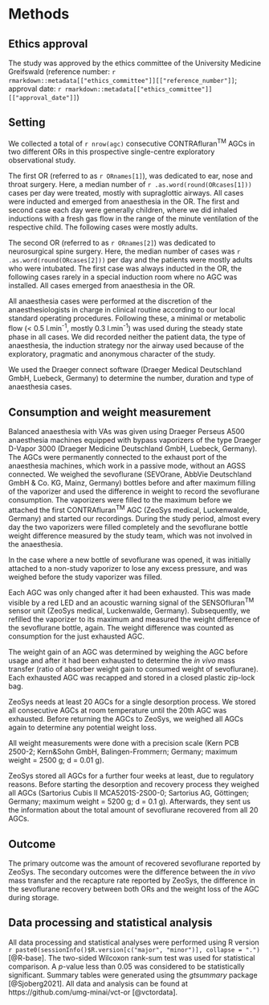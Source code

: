 # Methods

## Ethics approval

The study was approved by the ethics committee of the University Medicine Greifswald
(reference number: `r rmarkdown::metadata[["ethics_committee"]][["reference_number"]]`;
approval date: `r rmarkdown::metadata[["ethics_committee"]][["approval_date"]]`)

## Setting

We collected a total of `r nrow(agc)` consecutive CONTRAfluran^TM^ AGCs in two different ORs in this prospective single-centre exploratory observational study.

The first OR (referred to as `r ORnames[1]`), was dedicated to
ear, nose and throat surgery.
Here, a median number of `r .as.word(round(ORcases[1]))` cases per day
were treated, mostly with supraglottic airways.
All cases were inducted and emerged from anaesthesia in the OR.
The first and second case each day were generally children,
where we did inhaled inductions with a fresh gas flow in the range of
the minute ventilation of the respective child.
The following cases were mostly adults.

The second OR (referred to as `r ORnames[2]`) was dedicated to
neurosurgical spine surgery.
Here, the median number of cases was `r .as.word(round(ORcases[2]))` per day
and the patients were mostly adults who were intubated.
The first case was always inducted in the OR,
the following cases rarely in a special induction room where no AGC was installed.
All cases emerged from anaesthesia in the OR.

All anaesthesia cases were performed at the discretion of the
anaesthesiologists in charge in clinical routine
according to our local standard operating procedures.
Following these, a minimal or metabolic flow (< 0.5&nbsp;l.min^-1^, mostly 0.3&nbsp;l.min^-1^) was used during the steady state phase in all cases.
We did recorded neither the patient data, the type of anaesthesia,
the induction strategy nor the airway used because of the exploratory, pragmatic
and anonymous character of the study.

We used the Draeger connect software (Draeger Medical Deutschland GmbH, Luebeck, Germany) to determine the number, duration and type of anaesthesia cases.

## Consumption and weight measurement

Balanced anaesthesia with VAs was given using Draeger Perseus A500 anaesthesia machines equipped with bypass vaporizers of the type Draeger D-Vapor 3000 (Draeger Medicine Deutschland GmbH, Luebeck, Germany).
The AGCs were permanently connected to the exhaust port of the anaesthesia machines, which work in a passive mode, without an AGSS connected.
We weighed the sevoflurane (SEVOrane, AbbVie Deutschland GmbH & Co. KG, Mainz, Germany) bottles before and after maximum filling of the vaporizer and used the difference in weight to record the sevoflurane consumption.
The vaporizers were filled to the maximum before we attached the first CONTRAfluran^TM^ AGC (ZeoSys medical, Luckenwalde, Germany) and started our recordings.
During the study period, almost every day the two vaporizers were filled completely and the sevoflurane bottle weight difference measured by the study team, which was not involved in the anaesthesia.

In the case where a new bottle of sevoflurane was opened, it was initially attached to a non-study vaporizer to lose any excess pressure, and was weighed before the study vaporizer was filled.

Each AGC was only changed after it had been exhausted.
This was made visible by a red LED and an acoustic warning signal of the SENSOfluran^TM^ sensor unit (ZeoSys medical, Luckenwalde, Germany).
Subsequently, we refilled the vaporizer to its maximum and measured the weight
difference of the sevoflurane bottle, again.
The weight difference was counted as consumption for the just exhausted AGC.

The weight gain of an AGC was determined by weighing the AGC before usage and after it had been exhausted to determine the *in vivo* mass transfer (ratio of absorber
weight gain to consumed weight of sevoflurane).
Each exhausted AGC was recapped and stored in a closed plastic zip-lock bag.

ZeoSys needs at least 20 AGCs for a single desorption process.
We stored all consecutive AGCs at room temperature until the 20th AGC was
exhausted.
Before returning the AGCs to ZeoSys, we weighed all AGCs again
to determine any potential weight loss.

All weight measurements were done with a precision scale (Kern PCB 2500-2; Kern&Sohn GmbH, Balingen-Frommern; Germany; maximum weight = 2500 g; d = 0.01 g).

ZeoSys stored all AGCs for a further four weeks at least, due to regulatory reasons.
Before starting the desorption and recovery process they weighed all AGCs
(Sartorius Cubis II MCA5201S-2S00-0; Sartorius AG, Göttingen; Germany; maximum weight = 5200 g; d = 0.1 g).
Afterwards, they sent us the information about the total amount of sevoflurane recovered from all 20 AGCs.

## Outcome

The primary outcome was the amount of recovered sevoflurane reported by ZeoSys.
The secondary outcomes were the difference between the *in vivo* mass transfer and the recapture rate reported by ZeoSys, the difference in the sevoflurane recovery between both ORs
and the weight loss of the AGC during storage.

## Data processing and statistical analysis

All data processing and statistical analyses were performed using R version
`r paste0(sessionInfo()$R.version[c("major", "minor")], collapse = ".")`
[@R-base].
The two-sided Wilcoxon rank-sum test was used for statistical comparison.
A *p*-value less than 0.05 was considered to be statistically significant.
Summary tables were generated using the *gtsummary* package [@Sjoberg2021].
All data and analysis can be found at https://github.com/umg-minai/vct-or [@vctordata].
